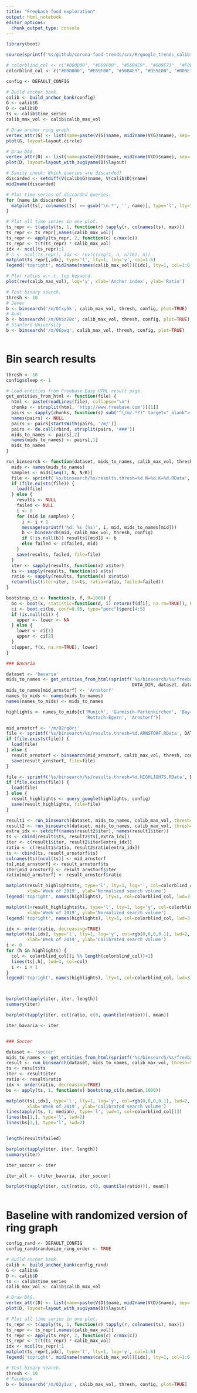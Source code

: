 ```yaml
---
title: "Freebase food exploration"
output: html_notebook
editor_options: 
  chunk_output_type: console
---
```


```r
library(boot)

source(sprintf('%s/github/corona-food-trends/src/R/google_trends_calibration.R', Sys.getenv('HOME')))

# colorblind_col <- c("#000000", "#E69F00", "#56B4E9", "#009E73", "#F0E442", "#0072B2", "#D55E00", "#CC79A7")
colorblind_col <- c("#000000", "#E69F00", "#56B4E9", "#D55E00", "#009E73", "#0072B2", "#CC79A7", "#F0E442")

config <- DEFAULT_CONFIG

# Build anchor bank.
calib <- build_anchor_bank(config)
G <- calib$G
D <- calib$D
ts <- calib$time_series
calib_max_vol <- calib$calib_max_vol

# Draw anchor ring graph.
vertex_attr(G) <- list(name=paste(V(G)$name, mid2name(V(G)$name), sep='\n'))
plot(G, layout=layout.circle)

# Draw DAG.
vertex_attr(D) <- list(name=paste(V(D)$name, mid2name(V(D)$name), sep='\n'))
plot(D, layout=layout_with_sugiyama(D)$layout)

# Sanity check: Which queries are discarded?
discarded <- setdiff(V(calib$G)$name, V(calib$D)$name)
mid2name(discarded)

# Plot time series of discarded queries.
for (name in discarded) {
  matplot(ts[, colnames(ts) == gsub('\n.*', '', name)], type='l', lty=1, main=name)
}

# Plot all time series in one plot.
ts_repr <- t(apply(ts, 1, function(r) tapply(r, colnames(ts), max)))
ts_repr <- ts_repr[,names(calib_max_vol)]
ts_repr <- apply(ts_repr, 2, function(c) c/max(c))
ts_repr <- t(t(ts_repr) * calib_max_vol)
idx <- ncol(ts_repr):1
# n <- ncol(ts_repr); idx <- rev(c(seq(1, n, n/16), n))
matplot(ts_repr[,idx], type='l', lty=1, log='y', col=1:6)
legend('topright', mid2name(names(calib_max_vol))[idx], lty=1, col=1:6, bty='n')

# Plot ratios w.r.t. top keyword.
plot(rev(calib_max_vol), log='y', xlab='Anchor index', ylab='Ratio')

# Test binary search.
thresh <- 10
# Jever
b <- binsearch('/m/0fxy5k', calib_max_vol, thresh, config, plot=TRUE)
# Audi
b <- binsearch('/m/0h5z20c', calib_max_vol, thresh, config, plot=TRUE)
# Stanford University
b <- binsearch('/m/06pwq', calib_max_vol, thresh, config, plot=TRUE)



```

# Bin search results

```r

thresh <- 10
config$sleep <- 1

# Load entities from Freebase Easy HTML result page.
get_entities_from_html <- function(file) {
  html <- paste(readLines(file), collapse="\n")
  chunks <- strsplit(html, 'http://www.freebase.com')[[1]]
  pairs <- sapply(chunks, function(s) sub('^(/m/.*?)" target="_blank">(.*?)</a>.*', '\\1###\\2', s))
  names(pairs) <- NULL
  pairs <- pairs[startsWith(pairs, '/m/')]
  pairs <- do.call(rbind, strsplit(pairs, '###'))
  mids_to_names <- pairs[,2]
  names(mids_to_names) <- pairs[,1]
  mids_to_names
}

run_binsearch <- function(dataset, mids_to_names, calib_max_vol, thresh, N, K) {
  mids <- names(mids_to_names)
  samples <- mids[seq(1, N, N/K)]
  file <- sprintf('%s/binsearch/%s/results.thresh=%d.N=%d.K=%d.RData', DATA_DIR, dataset, thresh, N, K)
  if (file.exists(file)) {
    load(file)
  } else {
    results <- NULL
    failed <- NULL
    i <- 0
    for (mid in samples) {
      i <- i + 1
      message(sprintf('%d: %s (%s)', i, mid, mids_to_names[mid]))
      b <- binsearch(mid, calib_max_vol, thresh, config)
      if (!is.null(b)) results[[mid]] <- b
      else failed <- c(failed, mid)
    }
    save(results, failed, file=file)
  }
  iter <- sapply(results, function(x) x$iter)
  ts <- sapply(results, function(x) x$ts)
  ratio <- sapply(results, function(x) x$ratio)
  return(list(iter=iter, ts=ts, ratio=ratio, failed=failed))
}

bootstrap_ci <- function(x, f, R=1000) {
  bo <- boot(x, statistic=function(d, i) return(f(d[i], na.rm=TRUE)), R=R)
  ci <- boot.ci(bo, conf=0.95, type="perc")$perc[4:5]
  if (is.null(ci)) {
    upper <- lower <- NA
  } else {
    lower <- ci[1]
    upper <- ci[2]
  } 
  c(upper, f(x, na.rm=TRUE), lower)
}

### Bavaria

dataset <- 'bavaria'
mids_to_names <- get_entities_from_html(sprintf('%s/binsearch/%s/freebase_easy_%s.html',
                                                DATA_DIR, dataset, dataset))
mids_to_names[mid_arnstorf] <- 'Arnstorf'
names_to_mids <- names(mids_to_names)
names(names_to_mids) <- mids_to_names

highlights <- names_to_mids[c('Munich', 'Garmisch-Partenkirchen', 'Bayreuth',
                              'Rottach-Egern', 'Arnstorf')]

mid_arnstorf <- '/m/02rg8rj'
file <- sprintf('%s/binsearch/%s/results.thresh=%d.ARNSTORF.RData', DATA_DIR, dataset, thresh)
if (file.exists(file)) {
  load(file)
} else {
  result_arnstorf <- binsearch(mid_arnstorf, calib_max_vol, thresh, config)
  save(result_arnstorf, file=file)
}

file <- sprintf('%s/binsearch/%s/results.thresh=%d.HIGHLIGHTS.RData', DATA_DIR, dataset, thresh)
if (file.exists(file)) {
  load(file)
} else {
  result_highlights <- query_google(highlights, config)
  save(result_highlights, file=file)
}

result1 <- run_binsearch(dataset, mids_to_names, calib_max_vol, thresh=thresh, N=100, K=100)
result2 <- run_binsearch(dataset, mids_to_names, calib_max_vol, thresh=thresh, N=1000, K=100)
extra_idx <- setdiff(names(result2$iter), names(result1$iter))
ts <- cbind(result1$ts, result2$ts[,extra_idx])
iter <- c(result1$iter, result2$iter[extra_idx])
ratio <- c(result1$ratio, result2$ratio[extra_idx])
ts <- cbind(ts, result_arnstorf$ts)
colnames(ts)[ncol(ts)] <- mid_arnstorf
ts[,mid_arnstorf] <- result_arnstorf$ts
iter[mid_arnstorf] <- result_arnstorf$iter
ratio[mid_arnstorf] <- result_arnstorf$ratio

matplot(result_highlights$ts, type='l', lty=1, log='', col=colorblind_col, lwd=3, bty='n',
        xlab='Week of 2019', ylab='Normalized search volume')
legend('topright', names(highlights), lty=1, col=colorblind_col, lwd=3, bty='n', inset=c(0,0.4))

matplot(1+result_highlights$ts, type='l', lty=1, log='y', col=colorblind_col, lwd=3, bty='n',
        xlab='Week of 2019', ylab='Normalized search volume')
legend('topright', names(highlights), lty=1, col=colorblind_col, lwd=3, bty='n', inset=c(0,0.4))

idx <- order(ratio, decreasing=TRUE)
matplot(ts[,idx], type='l', lty=1, log='y', col=rgb(0,0,0,0.1), lwd=2, bty='n',
        xlab='Week of 2019', ylab='Calibrated search volume')
i <- 0
for (h in highlights) {
  col <- colorblind_col[(i %% length(colorblind_col))+1]
  lines(ts[,h], lwd=3, col=col)
  i <- i + 1
}
legend('topright', names(highlights), lty=1, col=colorblind_col, lwd=3, bty='n', inset=c(0,0.1))



barplot(tapply(iter, iter, length))
summary(iter)

barplot(tapply(iter, cut(ratio, c(0, quantile(ratio))), mean))

iter_bavaria <- iter


### Soccer

dataset <- 'soccer'
mids_to_names <- get_entities_from_html(sprintf('%s/binsearch/%s/freebase_easy_%s.html', DATA_DIR, dataset, dataset))
result <- run_binsearch(dataset, mids_to_names, calib_max_vol, thresh=thresh, N=100, K=100)
ts <- result$ts
iter <- result$iter
ratio <- result$ratio
idx <- order(ratio, decreasing=TRUE)
bs <- apply(ts, 1, function(x) bootstrap_ci(x,median,1000))

matplot(ts[,idx], type='l', lty=1, log='y', col=rgb(0,0,0,0.1), lwd=2, bty='n',
        xlab='Week of 2019', ylab='Calibrated search volume')
lines(apply(ts, 1, median), type='l', lwd=4, col=colorblind_col[1])
lines(bs[1,], type='l', lwd=2)
lines(bs[3,], type='l', lwd=2)


length(result$failed)

barplot(tapply(iter, iter, length))
summary(iter)

iter_soccer <- iter

iter_all <- c(iter_bavaria, iter_soccer)

barplot(tapply(iter, cut(ratio, c(0, quantile(ratio))), mean))



```


# Baseline with randomized version of ring graph

```r
config_rand <- DEFAULT_CONFIG
config_rand$randomize_ring_order <- TRUE

# Build anchor bank.
calib <- build_anchor_bank(config_rand)
G <- calib$G
D <- calib$D
ts <- calib$time_series
calib_max_vol <- calib$calib_max_vol

# Draw DAG.
vertex_attr(D) <- list(name=paste(V(D)$name, mid2name(V(D)$name), sep='\n'))
plot(D, layout=layout_with_sugiyama(D)$layout)

# Plot all time series in one plot.
ts_repr <- t(apply(ts, 1, function(r) tapply(r, colnames(ts), max)))
ts_repr <- ts_repr[,names(calib_max_vol)]
ts_repr <- apply(ts_repr, 2, function(c) c/max(c))
ts_repr <- t(t(ts_repr) * calib_max_vol)
idx <- ncol(ts_repr):1
matplot(ts_repr[,idx], type='l', lty=1, log='y', col=1:6)
legend('topright', mid2name(names(calib_max_vol))[idx], lty=1, col=1:6, bty='n')

# Test binary search.
thresh <- 10
# Facebook
b <- binsearch('/m/02y1vz', calib_max_vol, thresh, config, plot=TRUE)
```
